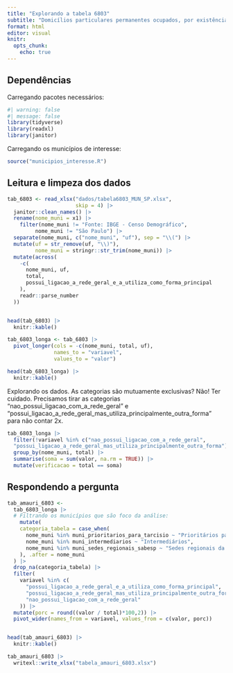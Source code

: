```yaml
---
title: "Explorando a tabela 6803"
subtitle: "Domicílios particulares permanentes ocupados, por existência de ligação à rede geral de distribuição de água e principal forma de abastecimento de água"
format: html
editor: visual
knitr:
  opts_chunk:
    echo: true
---
```


## Dependências

Carregando pacotes necessários:

```r
#| warning: false
#| message: false
library(tidyverse)
library(readxl)
library(janitor)
```

Carregando os municípios de interesse:

```r
source("municipios_interesse.R")
```



## Leitura e limpeza dos dados

```r
tab_6803 <- read_xlsx("dados/tabela6803_MUN_SP.xlsx",
                      skip = 4) |>
  janitor::clean_names() |>
  rename(nome_muni = x1) |>
    filter(nome_muni != "Fonte: IBGE - Censo Demográfico",
         nome_muni != "São Paulo") |> 
  separate(nome_muni, c("nome_muni", "uf"), sep = "\\(") |> 
  mutate(uf = str_remove(uf, "\\)"),
         nome_muni = stringr::str_trim(nome_muni)) |>
  mutate(across(
    -c(
      nome_muni, uf,
      total,
      possui_ligacao_a_rede_geral_e_a_utiliza_como_forma_principal
    ),
    readr::parse_number
  )) 


head(tab_6803) |> 
  knitr::kable()
```



```r
tab_6803_longa <- tab_6803 |> 
  pivot_longer(cols = -c(nome_muni, total, uf),
               names_to = "variavel",
               values_to = "valor") 

head(tab_6803_longa) |> 
  knitr::kable()
```

Explorando os dados. As categorias são mutuamente exclusivas? Não! Ter cuidado. Precisamos tirar as categorias "nao_possui_ligacao_com_a_rede_geral" e "possui_ligacao_a_rede_geral_mas_utiliza_principalmente_outra_forma" para não contar 2x.

```r
tab_6803_longa |> 
  filter(!variavel %in% c("nao_possui_ligacao_com_a_rede_geral",
  "possui_ligacao_a_rede_geral_mas_utiliza_principalmente_outra_forma")) |> 
  group_by(nome_muni, total) |>
  summarise(soma = sum(valor, na.rm = TRUE)) |> 
  mutate(verificacao = total == soma)
```

## Respondendo a pergunta

```r
tab_amauri_6803 <- 
  tab_6803_longa |>
  # Filtrando os municípios que são foco da análise:
    mutate(
    categoria_tabela = case_when(
      nome_muni %in% muni_prioritarios_para_tarcisio ~ "Prioritários para Tarcísio",
      nome_muni %in% muni_intermediarios ~ "Intermediários",
      nome_muni %in% muni_sedes_regionais_sabesp ~ "Sedes regionais da Sabesp"
    ), .after = nome_muni
  ) |> 
  drop_na(categoria_tabela) |> 
  filter(
    variavel %in% c(
      "possui_ligacao_a_rede_geral_e_a_utiliza_como_forma_principal",
      "possui_ligacao_a_rede_geral_mas_utiliza_principalmente_outra_forma",
      "nao_possui_ligacao_com_a_rede_geral"
    )) |> 
  mutate(porc = round((valor / total)*100,2)) |> 
  pivot_wider(names_from = variavel, values_from = c(valor, porc)) 


head(tab_amauri_6803) |> 
  knitr::kable()

tab_amauri_6803 |> 
  writexl::write_xlsx("tabela_amauri_6803.xlsx")
```

